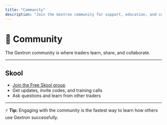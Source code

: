 ```yaml
---
title: "Community"
description: "Join the Gextron community for support, education, and collaboration."
---
```


# 👥 Community

The Gextron community is where traders learn, share, and collaborate.  

---

## Skool
- [Join the Free Skool group](https://www.skool.com/tge-free-4382)  
- Get updates, invite codes, and training calls  
- Ask questions and learn from other traders  

---

⚡ **Tip:** Engaging with the community is the fastest way to learn how others use Gextron successfully.
